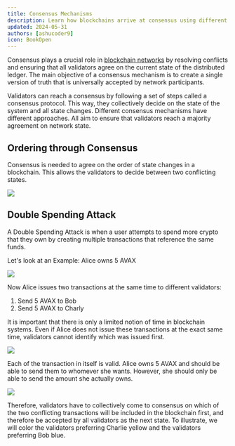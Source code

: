 ```yaml
---
title: Consensus Mechanisms
description: Learn how blockchains arrive at consensus using different mechanisms.
updated: 2024-05-31
authors: [ashucoder9]
icon: BookOpen
---
```


Consensus plays a crucial role in [blockchain networks](/guides/what-is-a-blockchain) by resolving conflicts and ensuring that all validators agree on the current state of the distributed ledger. The main objective of a consensus mechanism is to create a single version of truth that is universally accepted by network participants.

Validators can reach a consensus by following a set of steps called a consensus protocol. This way, they collectively decide on the state of the system and all state changes. Different consensus mechanisms have different approaches. All aim to ensure that validators reach a majority agreement on network state. 

## Ordering through Consensus

Consensus is needed to agree on the order of state changes in a blockchain. This allows the validators to decide between two conflicting states.

![](/course-images/avalanche-fundamentals/1.png)

<Quiz quizId="102"/>

## Double Spending Attack

A Double Spending Attack is when a user attempts to spend more crypto that they own by creating multiple transactions that reference the same funds.

Let's look at an Example: Alice owns 5 AVAX

![](/course-images/avalanche-fundamentals/2.png)

Now Alice issues two transactions at the same time to different validators:

1. Send 5 AVAX to Bob
2. Send 5 AVAX to Charly

It is important that there is only a limited notion of time in blockchain systems. Even if Alice does not issue these transactions at the exact same time, validators cannot identify which was issued first.

![](/course-images/avalanche-fundamentals/3.png)

Each of the transaction in itself is valid. Alice owns 5 AVAX and should be able to send them to whomever she wants. However, she should only be able to send the amount she actually owns.

![](/course-images/avalanche-fundamentals/4.png)

Therefore, validators have to collectively come to consensus on which of the two conflicting transactions will be included in the blockchain first, and therefore be accepted by all validators as the next state. To illustrate, we will color the validators preferring Charlie yellow and the validators preferring Bob blue.

<Quiz quizId="103"/>
